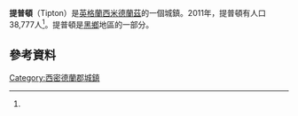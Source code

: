 {{Infobox UK place
 | official_name        = Tipton
 | country = 英格蘭
 | region  = 西米德蘭茲
 | metropolitan_county  = [[西米德蘭茲郡|西米德蘭茲郡]]
 | population           = 38,777
 | population_ref = （2011年普查）<ref name="SandwellTrends">{{cite web|title=Census 2011 Key Stats|url=http://www.sandwelltrends.info/lisv2/navigation/keystats.asp|work=Sandwell Trends|publisher=Sandwell Metropolitan Borough Council|accessdate=2 July 2013|deadurl=yes|archiveurl=https://web.archive.org/web/20130513125852/http://www.sandwelltrends.info/lisv2/navigation/keystats.asp|archivedate=2013年5月13日|df=}}</ref>
 | os_grid_reference    = SO9592
 | map_type             = West Midlands
 | latitude             = 52.5259
 | longitude            = -2.0751
 | post_town            = TIPTON
 | postcode_area        = DY
 | postcode_district    = DY4
 | dial_code            = 0121
}}
'''提普頓'''（Tipton）是[[英格蘭|英格蘭]][[西米德蘭茲|西米德蘭茲]]的一個城鎮。2011年，提普頓有人口38,777人<ref name="SandwellTrends"/>。提普頓是[[黑鄉|黑鄉]]地區的一部分。

==參考資料==
{{Reflist}}

{{DEFAULTSORT:Tipton}}
[[Category:西密德蘭郡城鎮|Category:西密德蘭郡城鎮]]